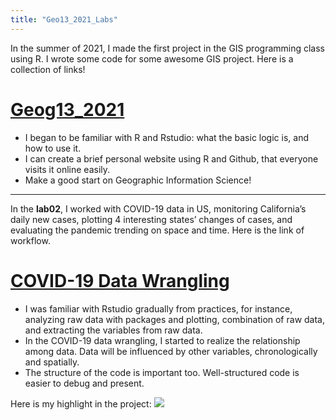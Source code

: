 ```yaml
---
title: "Geo13_2021_Labs"
---
```



In the summer of 2021, I made the first project in the GIS programming class using R. I wrote some code for some awesome GIS project. Here is a collection of links!

# [Geog13_2021](https://needcola.github.io/index13.html)

- I began to be familiar with R and Rstudio: what the basic logic is, and how to use it.
- I can create a brief personal website using R and Github, that everyone visits it online easily.
- Make a good start on Geographic Information Science! 

---

In the **lab02**, I worked with COVID-19 data in US, monitoring California's daily new cases, plotting 4 interesting states' changes of cases, and evaluating the pandemic trending on space and time. Here is the link of workflow.

# [COVID-19 Data Wrangling](https://needcola.github.io/geog-13-labs/lab-02.html)

- I was familiar with Rstudio gradually from practices, for instance, analyzing raw data with packages and plotting, combination of raw data, and extracting the variables from raw data.
- In the COVID-19 data wrangling, I started to realize the relationship among data. Data will be influenced by other variables, chronologically and spatially. 
- The structure of the code is important too. Well-structured code is easier to debug and present.

Here is my highlight in the project:
![](img/)
